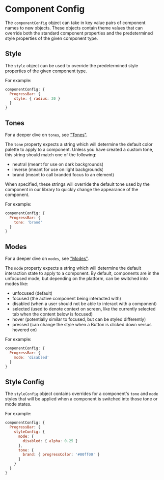 <!--
  Copyright 2023 Comcast Cable Communications Management, LLC

  Licensed under the Apache License, Version 2.0 (the "License");
  you may not use this file except in compliance with the License.
  You may obtain a copy of the License at

  http://www.apache.org/licenses/LICENSE-2.0

  Unless required by applicable law or agreed to in writing, software
  distributed under the License is distributed on an "AS IS" BASIS,
  WITHOUT WARRANTIES OR CONDITIONS OF ANY KIND, either express or implied.
  See the License for the specific language governing permissions and
  limitations under the License.

  SPDX-License-Identifier: Apache-2.0
-->



<Meta title="Docs / Theming / Component Config" />

# Component Config

The `componentConfig` object can take in key value pairs of component names to new objects. These objects contain theme values that can override both the standard component properties and the predetermined style properties of the given component type.

## Style

The `style` object can be used to override the predetermined style properties of the given component type.

For example:
```js
componentConfig: {
  ProgressBar: {
    style: { radius: 20 }
  }
}
```

## Tones

For a deeper dive on `tones`, see ["Tones"](../?path=/docs/docs-theming-tones--page).

The `tone` property expects a string which will determine the default color palette to apply to a component. Unless you have created a custom tone, this string should match one of the following:
- neutral (meant for use on dark backgrounds)
- inverse (meant for use on light backgrounds)
- brand (meant to call branded focus to an element)

When specified, these strings will override the default tone used by the component in our library to quickly change the appearance of the component.

For example:
```js
componentConfig: {
  ProgressBar: {
    tone: 'brand'
  }
}
```

## Modes

For a deeper dive on `modes`, see ["Modes"](../?path=/docs/docs-theming-modes--page).

The `mode` property expects a string which will determine the default interaction state to apply to a component. By default, components are in the unfocused mode, but depending on the platform, can be switched into modes like:

- unfocused (default)
- focused (the active component being interacted with)
- disabled (when a user should not be able to interact with a component)
- selected (used to denote context on screen, like the currently selected tab when the content below is focused)
- hover (potentially similar to focused, but can be styled differently)
- pressed (can change the style when a Button is clicked down versus hovered on)

For example:
```js
componentConfig: {
  ProgressBar: {
    mode: 'disabled'
  }
}
```

## Style Config

The `styleConfig` object contains overrides for a component's `tone` and `mode` styles that will be applied when a component is switched into those tone or mode states.

For example:
```js
componentConfig: {
  ProgressBar: {
    styleConfig: {
      mode: {
        disabled: { alpha: 0.25 }
      },
      tone: {
        brand: { progressColor: '#00ff00' }
      }
    }
  }
}
```
